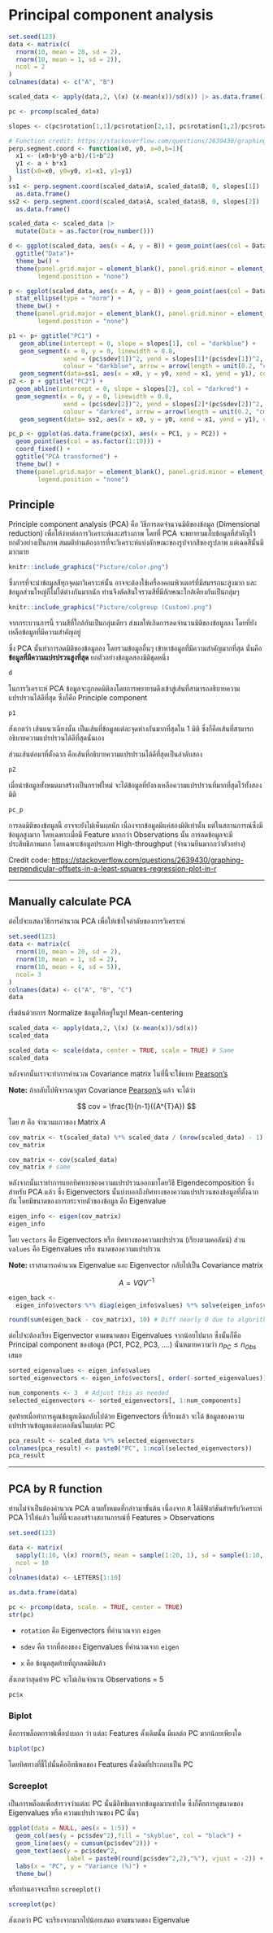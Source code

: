 # Principal component analysis

```r
set.seed(123)
data <- matrix(c(
  rnorm(10, mean = 20, sd = 2),
  rnorm(10, mean = 1, sd = 2)),
  ncol = 2
)
colnames(data) <- c("A", "B")

scaled_data <- apply(data,2, \(x) (x-mean(x))/sd(x)) |> as.data.frame()

pc <- prcomp(scaled_data)

slopes <- c(pc$rotation[1,1]/pc$rotation[2,1], pc$rotation[1,2]/pc$rotation[2,2])

# Function credit: https://stackoverflow.com/questions/2639430/graphing-perpendicular-offsets-in-a-least-squares-regression-plot-in-r
perp.segment.coord <- function(x0, y0, a=0,b=1){
  x1 <- (x0+b*y0-a*b)/(1+b^2)
  y1 <- a + b*x1
  list(x0=x0, y0=y0, x1=x1, y1=y1)
}
ss1 <- perp.segment.coord(scaled_data$A, scaled_data$B, 0, slopes[1]) |> 
  as.data.frame()
ss2 <- perp.segment.coord(scaled_data$A, scaled_data$B, 0, slopes[2]) |> 
  as.data.frame()

scaled_data <- scaled_data |> 
  mutate(Data = as.factor(row_number()))

d <- ggplot(scaled_data, aes(x = A, y = B)) + geom_point(aes(col = Data)) + coord_fixed() +
  ggtitle("Data")+
  theme_bw() +
  theme(panel.grid.major = element_blank(), panel.grid.minor = element_blank(),
        legend.position = "none")

p <- ggplot(scaled_data, aes(x = A, y = B)) + geom_point(aes(col = Data)) + coord_fixed() +
  stat_ellipse(type = "norm") +
  theme_bw() +
  theme(panel.grid.major = element_blank(), panel.grid.minor = element_blank(),
        legend.position = "none")

p1 <- p+ ggtitle("PC1") +
   geom_abline(intercept = 0, slope = slopes[1], col = "darkblue") +
   geom_segment(x = 0, y = 0, linewidth = 0.8,
               xend = (pc$sdev[1])^2, yend = slopes[1]*(pc$sdev[1])^2, 
               colour = "darkblue", arrow = arrow(length = unit(0.2, "cm"))) +
   geom_segment(data=ss1, aes(x = x0, y = y0, xend = x1, yend = y1), colour = "darkblue", linetype = "dotdash",arrow = arrow(length = unit(0.2, "cm"))) 
p2 <- p + ggtitle("PC2") +
  geom_abline(intercept = 0, slope = slopes[2], col = "darkred") +
  geom_segment(x = 0, y = 0, linewidth = 0.8,
               xend = (pc$sdev[2])^2, yend = slopes[2]*(pc$sdev[2])^2, 
               colour = "darkred", arrow = arrow(length = unit(0.2, "cm"))) +
   geom_segment(data= ss2, aes(x = x0, y = y0, xend = x1, yend = y1), colour = "darkred", linetype = "dotdash",arrow = arrow(length = unit(0.2, "cm")))  

pc_p <- ggplot(as.data.frame(pc$x), aes(x = PC1, y = PC2)) + 
  geom_point(aes(col = as.factor(1:10))) +
  coord_fixed() +
  ggtitle("PCA transformed") +
  theme_bw() +
  theme(panel.grid.major = element_blank(), panel.grid.minor = element_blank(),
        legend.position = "none")
```

## Principle

Principle component analysis (PCA) คือ วิธีการลดจำนวนมิติของข้อมูล (Dimensional reduction) เพื่อให้ง่ายต่อการวิเคราะห์และสร้างภาพ โดยที่ PCA จะพยายามเก็บข้อมูลที่สำคัญไว้ ยกตัวอย่างเป็นภาพ สมมติท่านต้องการที่จะวิเคราะห์แบ่งลักษณะของรูปจากสีของรูปภาพ แต่เฉดสีนั้นมีมากมาย

```r
knitr::include_graphics("Picture/color.png")
```

ซึ่งการที่จะนำข้อมูลสีทุกจุดมาวิเคราะห์นั้น อาจจะต้องใช้เครื่องคอมพิวเตอร์ที่มีสมรรถนะสูงมาก และข้อมูลส่วนใหญ่ก็ไม่ได้ต่างกันมากนัก ท่านจึงตัดสินใจรวมสีที่มีลักษณะใกล้เคียงกันเป็นกลุ่มๆ

```r
knitr::include_graphics("Picture/colgroup (Custom).png")
```

จากกระบวนการนี้ รวมสีที่ใกล้กันเป็นกลุ่มเดียว ส่งผลให้เกิดการลดจำนวนมิติของข้อมูลลง โดยที่ยังเหลือข้อมูลที่มีความสำคัญอยู่

ซึ่ง PCA นั้นทำการลดมิติของข้อมูลลง โดยรวมข้อมูลอื่นๆ เข้าหาข้อมูลที่มีความสำคัญมากที่สุด นั่นคือ **ข้อมูลที่มีความแปรปรวนสูงที่สุด** ยกตัวอย่างข้อมูลสองมิติชุดหนึ่ง

```r
d
```

ในการวิเคราะห์ PCA ข้อมูลจะถูกลดมิติลงโดยการพยายามดึงเข้าสู่เส้นที่สามารถอธิบายความแปรปรวนได้ดีที่สุด ซึ่งก็คือ Principle component

```r
p1
```

สังเกตว่า เส้นแนวเฉียงนั้น เป็นเส้นที่ข้อมูลแต่ละจุดห่างกันมากที่สุดใน 1 มิติ ซึ่งก็คือเส้นที่สามารถอธิบายความแปรปรวนได้ดีที่สุดนั่นเอง

ส่วนเส้นต่อมาที่ตั้งฉาก คือเส้นที่อธิบายความแปรปรวนได้ดีที่สุดเป็นลำดับสอง

```r
p2
```

เมื่อนำข้อมูลทั้งหมดมาสร้างเป็นกราฟใหม่ จะได้ข้อมูลที่ยังลงเหลือความแปรปรวนที่มากที่สุดไว้ทั้งสองมิติ

```r
pc_p
```

การลดมิติของข้อมูลนี้ อาจจะยังไม่เห็นผลนัก เนื่องจากข้อมูลมีแค่สองมิติเท่านั้น แต่ในสถานการณ์ซึ่งมีข้อมูลสูงมาก โดยเฉพาะเมื่อมี Feature มากกว่า Observations นั้น การลดข้อมูลจะมีประสิทธิภาพมาก โดยเฉพาะข้อมูลประเภท High-throughput (จำนวนยีนมากกว่าตัวอย่าง)

Credit code: <https://stackoverflow.com/questions/2639430/graphing-perpendicular-offsets-in-a-least-squares-regression-plot-in-r>

------------------------------------------------------------------------

## Manually calculate PCA

ต่อไปจะแสดงวิธีการคำนวณ PCA เพื่อให้เข้าใจลำดับของการวิเคราะห์

```r
set.seed(123)
data <- matrix(c(
  rnorm(10, mean = 20, sd = 2),
  rnorm(10, mean = 1, sd = 2),
  rnorm(10, mean = 4, sd = 5)),
  ncol= 3
)
colnames(data) <- c("A", "B", "C")
data
```

เริ่มต้นด้วยการ Normalize ข้อมูลให้อยู่ในรูป Mean-centering

```r
scaled_data <- apply(data,2, \(x) (x-mean(x))/sd(x))
scaled_data

scaled_data <- scale(data, center = TRUE, scale = TRUE) # Same
scaled_data
```

หลังจากนั้นเราจะทำการคำนวณ Covariance matrix ในที่นี้จะใช้แบบ [Pearson's](#pearson)

**Note:** ถ้ากลับไปพิจารณาสูตร Covariance [Pearson's](#pearson) แล้ว จะได้ว่า

$$
cov = \frac{1}{n-1}({A^{T}A})
$$

โดย $n$ คือ จำนวนแถวของ Matrix $A$

```r
cov_matrix <- t(scaled_data) %*% scaled_data / (nrow(scaled_data) - 1) # matrix multiplication
cov_matrix

cov_matrix <- cov(scaled_data)
cov_matrix # same
```

หลังจากนั้นเราทำการแยกทิศทางของความแปรปรวนออกมาโดยวิธี Eigendecomposition ซึ่งสำหรับ PCA แล้ว ซึ่ง Eigenvectors นั้นบ่งบอกถึงทิศทางของความแปรปรวนของข้อมูลที่ตั้งฉากกัน โดยมีขนาดของการกระจายตัวของข้อมูล คือ Eigenvalue

```r
eigen_info <- eigen(cov_matrix)
eigen_info
```

โดย `vectors` คือ Eigenvectors หรือ ทิศทางของความแปรปรวน (เรียงตามคอลัมน์) ส่วน `values` คือ Eigenvalues หรือ ขนาดของความแปรปรวน

**Note:** เราสามารถคำนวณ Eigenvalue และ Eigenvector กลับไปเป็น Covariance matrix

$$
A = VQV^{-1}
$$

```r
eigen_back <- 
  eigen_info$vectors %*% diag(eigen_info$values) %*% solve(eigen_info$vectors)

round(sum(eigen_back - cov_matrix), 10) # Diff nearly 0 due to algorithm
```

ต่อไปจะต้องเรียง Eigenvector ตามขนาดของ Eigenvalues จากน้อยไปมาก ซึ่งนั้นก็คือ Principal component ของข้อมูล (PC1, PC2, PC3, ....) นั่นหมายความว่า $n_{PC} \leq n_{Obs}$ เสมอ

```r
sorted_eigenvalues <- eigen_info$values
sorted_eigenvectors <- eigen_info$vectors[, order(-sorted_eigenvalues)] # Decreasing order
```

```r
num_components <- 3  # Adjust this as needed
selected_eigenvectors <- sorted_eigenvectors[, 1:num_components]
```

สุดท้ายเมื่อทำการคูณข้อมูลเดิมกลับไปด้วย Eigenvectors ที่เรียงแล้ว จะได้ ข้อมูลของความแปรปรวนข้อมูลแต่ละคอลัมน์ในแต่ละ PC

```r
pca_result <- scaled_data %*% selected_eigenvectors
colnames(pca_result) <- paste0("PC", 1:ncol(selected_eigenvectors))
pca_result
```

------------------------------------------------------------------------

## PCA by R function

ท่านไม่จำเป็นต้องคำนวณ PCA ตามทั้งหมดที่กล่าวมาขั้นต้น เนื่องจาก `R` ได้มีฟังก์ชันสำหรับวิเคราะห์ PCA ไว้ให้แล้ว ในที่นี้จะลองสร้างสถานการณ์ที่ Features \> Observations

```r
set.seed(123)

data <- matrix(
  sapply(1:10, \(x) rnorm(5, mean = sample(1:20, 1), sd = sample(1:10, 1))),
  ncol = 10
)
colnames(data) <- LETTERS[1:10]

as.data.frame(data)
```

```r
pc <- prcomp(data, scale. = TRUE, center = TRUE)
str(pc)
```

-   `rotation` คือ Eigenvectors ที่คำนวณจาก `eigen`

-   `sdev` คือ รากที่สองของ Eigenvalues ที่คำนวณจาก `eigen`

-   `x` คือ ข้อมูลสุดท้ายที่ถูกลดมิติแล้ว

สังเกตว่าสุดท้าย PC จะไม่เกินจำนวน Observations = 5

```r
pc$x
```

### Biplot

คือการพล็อตกราฟเพื่อบ่งบอก ว่า แต่ละ Features ดั้งเดิมนั้น มีผลต่อ PC มากน้อยเพียงใด

```r
biplot(pc)
```

โดยทิศทางที่ชี้ไปนั้นคืออิทธิพลของ Features ดั้งเดิมที่ประกอบเป็น PC

### Screeplot

เป็นการพล็อตเพื่อสำรวจว่าแต่ละ PC นั้นมีอิทธิผลจากข้อมูลมากเท่าใด ซึ่งก็คือการดูขนาดของ Eigenvalues หรือ ความแปรปรวนของ PC นั้นๆ

```r
ggplot(data = NULL, aes(x = 1:5)) + 
  geom_col(aes(y = pc$sdev^2),fill = "skyblue", col = "black") +
  geom_line(aes(y = cumsum(pc$sdev^2))) +
  geom_text(aes(y = pc$sdev^2, 
                label = paste0(round(pc$sdev^2,2),"%"), vjust = -2)) +
  labs(x = "PC", y = "Variance (%)") +
  theme_bw()
```

หรือท่านอาจจะเรียก `screeplot()`

```r
screeplot(pc)
```

สังเกตว่า PC จะเรียงจากมากไปน้อยเสมอ ตามขนาดของ Eigenvalue
